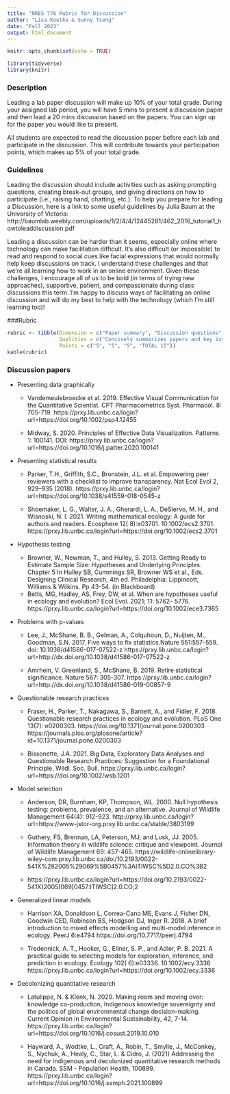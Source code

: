 ```yaml
---
title: "NRES 776 Rubric for Discussion"
author: "Lisa Koetke & Sunny Tseng"
date: "Fall 2023"
output: html_document
---
```


```r
knitr::opts_chunk$set(echo = TRUE)

library(tidyverse)
library(knitr)
```

### Description

Leading a lab paper discussion will make up 10% of your total grade. During your assigned lab period, you will have 5 mins to present a discussion paper and then lead a 20 mins discussion based on the papers. You can sign up for the paper you would like to present. 

All students are expected to read the discussion paper before each lab and participate in the discussion. This will contribute towards your participation points, which makes up 5% of your total grade.

### Guidelines

Leading the discussion should include activities such as asking prompting questions, creating break-out groups, and giving directions on how to participate (i.e., raising hand, chatting, etc.). To help you prepare for leading a Discussion, here is a link to some useful guidelines by Julia Baum at the University of Victoria: http://baumlab.weebly.com/uploads/1/2/4/4/12445281/462_2016_tutorial1_howtoleaddiscussion.pdf 

Leading a discussion can be harder than it seems, especially online where technology can make facilitation difficult. It’s also difficult (or impossible) to read and respond to social cues like facial expressions that would normally help keep discussions on track. I understand these challenges and that we’re all learning how to work in an online environment. Given these challenges, I encourage all of us to be bold (in terms of trying new approaches), supportive, patient, and compassionate during class discussions this term. I’m happy to discuss ways of facilitating an online discussion and will do my best to help with the technology (which I’m still learning too)! 

###Rubric

```r
rubric <- tibble(Dimension = c("Paper summary", "Discussion questions", "Facilitation", ""), 
                 Qualities = c("Concisely summarizes papers and key issues. Situates papers in broader context or issues in statistics. Provide enough detail, but not too much.", "Clarify or expand on concepts in paper. Thought-provocking, understandable. Encourage participation. Encourage students to refer to or expand on readings.", "Give directions for how to participate. Clear plan. Keep discussion on track, ends on time. Summarize, paraphrases, redirects, or addresses questions as needed. ENds with a summary of the discussion. Facilitation shared by co-leads", ""),
                 Points = c("5", "5", "5", "TOTAL 15"))
kable(rubric)
```

### Discussion papers

- Presenting data graphically 

  - Vandemeulebroecke et al. 2019. Effective Visual Communication for the Quantitative Scientist. CPT
Pharmacometrics Syst. Pharmacol. 8: 705-719.
https://prxy.lib.unbc.ca/login?url=https://doi.org/10.1002/psp4.12455
 
  - Midway, S. 2020. Principles of Effective Data Visualization. Patterns 1: 100141. DOI:
https://prxy.lib.unbc.ca/login?url=https://doi.org/10.1016/j.patter.2020.100141



- Presenting statistical results

  - Parker, T.H., Griffith, S.C., Bronstein, J.L. et al. Empowering peer reviewers with a checklist to improve
transparency. Nat Ecol Evol 2, 929–935 (2018).
https://prxy.lib.unbc.ca/login?url=https://doi.org/10.1038/s41559-018-0545-z

  - Shoemaker, L. G., Walter, J. A., Gherardi, L. A., DeSiervo, M. H., and Wisnoski, N. I. 2021. Writing mathematical
ecology: A guide for authors and readers. Ecosphere 12( 8):e03701. 10.1002/ecs2.3701.
https://prxy.lib.unbc.ca/login?url=https://doi.org/10.1002/ecs2.3701



- Hypothesis testing

  - Browner, W., Newman, T., and Hulley, S. 2013. Getting Ready to Estimate Sample Size: Hypotheses and
Underlying Principles. Chapter 5 In Hulley SB, Cummings SR, Browner WS et al., Eds. Designing Clinical Research,
4th ed. Philadelphia: Lippincott, Williams & Wilkins. Pp 43-54. (in Blackboard)
  - Betts, MG, Hadley, AS, Frey, DW, et al. When are hypotheses useful in ecology and evolution? Ecol Evol. 2021; 11: 5762– 5776. https://prxy.lib.unbc.ca/login?url=https://doi.org/10.1002/ece3.7365


- Problems with p-values 

  - Lee, J., McShane, B. B., Gelman, A., Colquhoun, D., Nuijten, M., Goodman, S.N. 2017. Five ways to fix statistics.Nature 551:557-559. doi: 10.1038/d41586-017-07522-z https://prxy.lib.unbc.ca/login?url=http://dx.doi.org/10.1038/d41586-017-07522-z

  - Amrhein, V. Greenland, S., McShane, B. 2019. Retire statistical significance. Nature 567: 305-307.
https://prxy.lib.unbc.ca/login?url=http://dx.doi.org/10.1038/d41586-019-00857-9
  

- Questionable research practices

  - Fraser, H., Parker, T., Nakagawa, S., Barnett, A., and Fidler, F. 2018. Questionable research practices in ecology and evolution. PLoS One 13(7): e0200303. https://doi.org/10.1371/journal.pone.0200303 https://journals.plos.org/plosone/article?id=10.1371/journal.pone.0200303

  - Bissonette, J.A. 2021. Big Data, Exploratory Data Analyses and Questionable Research Practices: Suggestion for a Foundational Principle. Wildl. Soc. Bull. https://prxy.lib.unbc.ca/login?url=https://doi.org/10.1002/wsb.1201


- Model selection

  - Anderson, DR, Burnham, KP, Thompson, WL. 2000. Null hypothesis testing: problems, prevalence, and an alternative. Journal of Wildlife Management 64(4): 912-923.
http://prxy.lib.unbc.ca/login?url=https://www-jstor-org.prxy.lib.unbc.ca/stable/3803199

  - Guthery, FS, Brennan, LA, Peterson, MJ, and Lusk, JJ. 2005. Information theory in wildlife science: critique and
viewpoint. Journal of Wildlife Management 69: 457-465. https://wildlife-onlinelibrary-wiley-com.prxy.lib.unbc.ca/doi/10.2193/0022-541X%282005%29069%5B0457%3AITIWSC%5D2.0.CO%3B2

  - https://prxy.lib.unbc.ca/login?url=https://doi.org/10.2193/0022-541X(2005)069[0457:ITIWSC]2.0.CO;2


- Generalized linear models

  - Harrison XA, Donaldson L, Correa-Cano ME, Evans J, Fisher DN, Goodwin CED, Robinson BS, Hodgson DJ, Inger R. 2018. A brief introduction to mixed effects modelling and multi-model inference in ecology. PeerJ 6:e4794
https://doi.org/10.7717/peerj.4794

  - Tredennick, A. T., Hooker, G., Ellner, S. P., and Adler, P. B. 2021. A practical guide to selecting models for exploration, inference, and prediction in ecology. Ecology 102( 6):e03336. 10.1002/ecy.3336 https://prxy.lib.unbc.ca/login?url=https://doi.org/10.1002/ecy.3336

- Decolonizing quantitative research

  - Latulippe, N. & Klenk, N. 2020. Making room and moving over: knowledge co-production, Indigenous knowledge sovereignty and the politics of global environmental change decision-making. Current Opinion in Environmental Sustainability, 42, 7-14. https://prxy.lib.unbc.ca/login?url=https://doi.org/10.1016/j.cosust.2019.10.010

  - Hayward, A., Wodtke, L., Craft, A., Robin, T., Smylie, J., McConkey, S., Nychuk, A., Healy, C., Star, L. & Cidro, J. (2021) Addressing the need for indigenous and decolonized quantitative research methods in Canada. SSM - Population Health, 100899. https://prxy.lib.unbc.ca/login?url=https://doi.org/10.1016/j.ssmph.2021.100899
